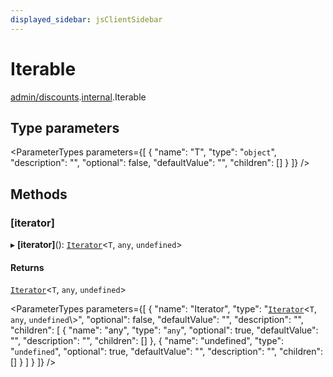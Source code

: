 ```yaml
---
displayed_sidebar: jsClientSidebar
---
```



# Iterable

[admin/discounts](../../modules/admin_discounts.mdx).[internal](../../admin_discounts/modules/admin_discounts.internal.mdx).Iterable

## Type parameters

<ParameterTypes parameters={[
  {
    "name": "T",
    "type": "`object`",
    "description": "",
    "optional": false,
    "defaultValue": "",
    "children": []
  }
]} />

## Methods

### [iterator]

▸ **[iterator]**(): [`Iterator`](admin_discounts.internal.Iterator.mdx)<`T`, `any`, `undefined`\>

#### Returns

[`Iterator`](admin_discounts.internal.Iterator.mdx)<`T`, `any`, `undefined`\>

<ParameterTypes parameters={[
  {
    "name": "Iterator",
    "type": "[`Iterator`](admin_discounts.internal.Iterator.mdx)<`T`, `any`, `undefined`\\>",
    "optional": false,
    "defaultValue": "",
    "description": "",
    "children": [
      {
        "name": "any",
        "type": "`any`",
        "optional": true,
        "defaultValue": "",
        "description": "",
        "children": []
      },
      {
        "name": "undefined",
        "type": "`undefined`",
        "optional": true,
        "defaultValue": "",
        "description": "",
        "children": []
      }
    ]
  }
]} />
